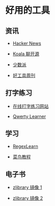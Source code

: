 # 好用的工具

## 资讯

- [Hacker News](https://news.ycombinator.com/)

- [Koala 聊开源](https://space.bilibili.com/489667127/video)

- [少数派](https://sspai.com/)

- [好工具周刊](https://discuss-cn.bestxtools.com/)

## 打字练习

- [在线打字练习网站](https://dazidazi.com)

- [Qwerty Learner](https://kaiyiwing.gitee.io/qwerty-learner/)

## 学习

- [RegexLearn](https://regexlearn.com/zh-cn/)

- [菜鸟教程](https://www.runoob.com/)

## 电子书

- [zlibrary 镜像 1](https://clibrary.top/)

- [zlibrary 镜像 2](https://v5.zhelper.net/)
